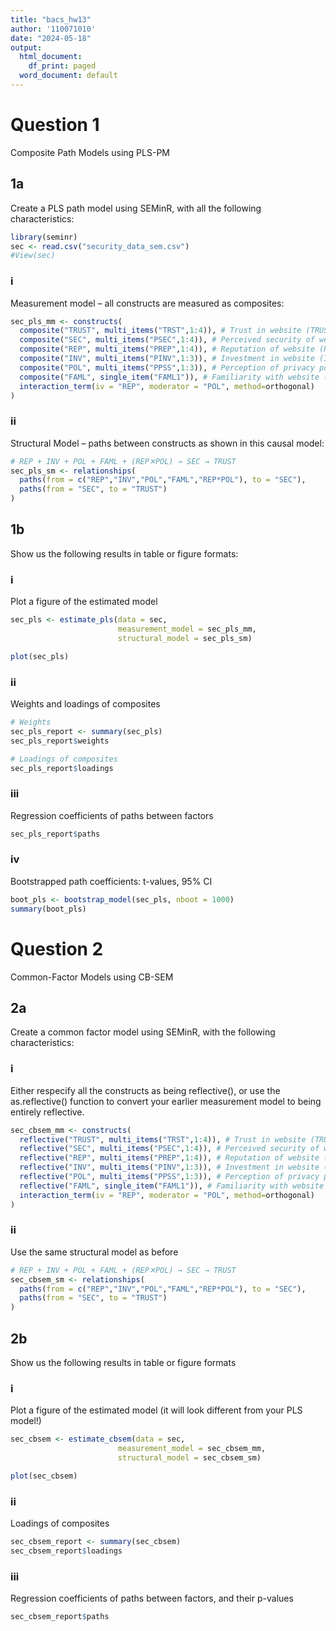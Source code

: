 ---
title: "bacs_hw13"
author: '110071010'
date: "2024-05-18"
output:
  html_document:
    df_print: paged
  word_document: default
---

# Question 1

Composite Path Models using PLS-PM

## 1a

Create a PLS path model using SEMinR, with all the following characteristics:

```{r, results="hold"}
library(seminr)
sec <- read.csv("security_data_sem.csv")
#View(sec)
```

### i

Measurement model -- all constructs are measured as composites:

```{r, results="hold"}
sec_pls_mm <- constructs(
  composite("TRUST", multi_items("TRST",1:4)), # Trust in website (TRUST)
  composite("SEC", multi_items("PSEC",1:4)), # Perceived security of website (SEC)
  composite("REP", multi_items("PREP",1:4)), # Reputation of website (REP)
  composite("INV", multi_items("PINV",1:3)), # Investment in website (INV)
  composite("POL", multi_items("PPSS",1:3)), # Perception of privacy policies (POL)
  composite("FAML", single_item("FAML1")), # Familiarity with website (FAML)
  interaction_term(iv = "REP", moderator = "POL", method=orthogonal)
)
```

### ii

Structural Model -- paths between constructs as shown in this causal model:

```{r, results="hold"}
# REP + INV + POL + FAML + (REP✕POL) → SEC → TRUST
sec_pls_sm <- relationships(
  paths(from = c("REP","INV","POL","FAML","REP*POL"), to = "SEC"),
  paths(from = "SEC", to = "TRUST")
)
```

## 1b

Show us the following results in table or figure formats:

### i

Plot a figure of the estimated model

```{r, results="hold"}
sec_pls <- estimate_pls(data = sec,
                        measurement_model = sec_pls_mm,
                        structural_model = sec_pls_sm)

plot(sec_pls)
```

### ii

Weights and loadings of composites

```{r, results="hold"}
# Weights
sec_pls_report <- summary(sec_pls)
sec_pls_report$weights
```

```{r, results="hold"}
# Loadings of composites
sec_pls_report$loadings
```

### iii

Regression coefficients of paths between factors

```{r, results="hold"}
sec_pls_report$paths
```

### iv

Bootstrapped path coefficients: t-values, 95% CI

```{r, results="hold"}
boot_pls <- bootstrap_model(sec_pls, nboot = 1000)
summary(boot_pls)
```

# Question 2

Common-Factor Models using CB-SEM

## 2a

Create a common factor model using SEMinR, with the following characteristics:

### i

Either respecify all the constructs as being reflective(), or use the as.reflective() function to convert your earlier measurement model to being entirely reflective.

```{r, results="hold"}
sec_cbsem_mm <- constructs(
  reflective("TRUST", multi_items("TRST",1:4)), # Trust in website (TRUST)
  reflective("SEC", multi_items("PSEC",1:4)), # Perceived security of website (SEC)
  reflective("REP", multi_items("PREP",1:4)), # Reputation of website (REP)
  reflective("INV", multi_items("PINV",1:3)), # Investment in website (INV)
  reflective("POL", multi_items("PPSS",1:3)), # Perception of privacy policies (POL)
  reflective("FAML", single_item("FAML1")), # Familiarity with website (FAML)
  interaction_term(iv = "REP", moderator = "POL", method=orthogonal)
)
```

### ii

Use the same structural model as before

```{r, results="hold"}
# REP + INV + POL + FAML + (REP✕POL) → SEC → TRUST
sec_cbsem_sm <- relationships(
  paths(from = c("REP","INV","POL","FAML","REP*POL"), to = "SEC"),
  paths(from = "SEC", to = "TRUST")
)
```

## 2b

Show us the following results in table or figure formats

### i

Plot a figure of the estimated model (it will look different from your PLS model!)

```{r, results="hold"}
sec_cbsem <- estimate_cbsem(data = sec,
                        measurement_model = sec_cbsem_mm,
                        structural_model = sec_cbsem_sm)

plot(sec_cbsem)
```

### ii

Loadings of composites

```{r, results="hold"}
sec_cbsem_report <- summary(sec_cbsem)
sec_cbsem_report$loadings
```

### iii

Regression coefficients of paths between factors, and their p-values

```{r, results="hold"}
sec_cbsem_report$paths
```
